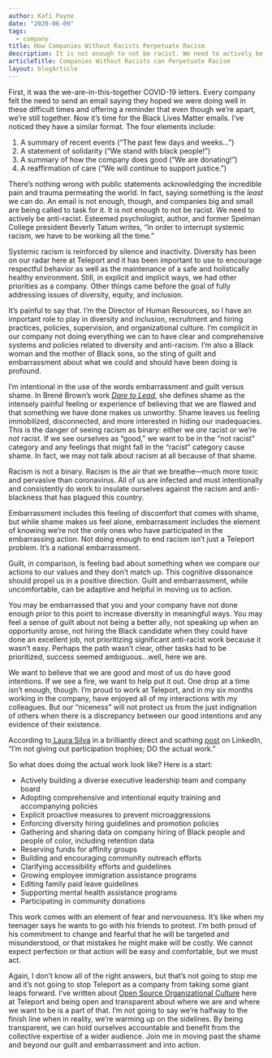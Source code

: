 ```yaml
---
author: Kafi Payne
date: "2020-06-09"
tags:
  - company
title: How Companies Without Racists Perpetuate Racism
description: It is not enough to not be racist. We need to actively be anti-racist. Teleport is committing to diversity -  Black Lives Matter.
articleTitle: Companies Without Racists can Perpetuate Racism
layout: blogArticle
---
```



First, it was the we-are-in-this-together COVID-19 letters. Every company felt the need to send an email saying they hoped we were doing well in these difficult times and offering a reminder that even though we’re apart, we’re still together. Now it’s time for the Black Lives Matter emails.  I’ve noticed they have a similar format. The four elements include:

1. A summary of recent events (“The past few days and  weeks...”)
2. A statement of solidarity (“We stand with black people!”)
3. A summary of how the company does good (“We are donating!”)
4. A reaffirmation of care (“We will continue to support justice.”)

There’s nothing wrong with public statements acknowledging the incredible pain and trauma permeating the world. In fact, saying something is the _least_ we can do. An email is not enough, though, and companies big and small are being called to task for it. It is not enough to not be racist. We need to actively be anti-racist. Esteemed psychologist, author, and former Spelman College president Beverly Tatum writes, “In order to interrupt systemic racism, we have to be working all the time.”

Systemic racism is reinforced by silence and inactivity.   Diversity has been on our radar here at Teleport and it has been important to use to encourage respectful behavior as well as the maintenance of  a safe and holistically healthy environment. Still,  in explicit and implicit ways, we had other priorities as a company. Other things came before the goal of fully addressing  issues of diversity, equity, and inclusion.

It’s painful to say that. I’m the Director of Human Resources, so I have an important  role to play in diversity and inclusion, recruitment and hiring practices, policies, supervision, and organizational culture. I’m complicit in our company not doing everything we can to have clear and comprehensive systems and policies related to diversity and anti-racism. I’m also a Black woman and the mother of Black sons, so the sting of guilt and embarrassment about what we could and should have been doing is profound.

I’m intentional in the use of the words embarrassment and guilt versus shame. In Brené Brown’s work _[Dare to Lead](https://daretolead.brenebrown.com/)_, she defines shame as the intensely painful feeling or experience of believing that we are flawed and that something we have done makes us unworthy. Shame leaves us feeling immobilized, disconnected, and more interested in hiding our inadequacies. This is the danger of seeing racism as binary: either we _are_ racist or we’re _not_ racist. If we see ourselves as “good,” we want to be in the “not racist” category and any feelings that might fall in the “racist” category cause shame. In fact, we may not talk about racism at all because of that shame.

Racism is not a binary. Racism is the air that we breathe—much more toxic and pervasive than coronavirus. All of us are infected and must intentionally and consistently do work to insulate ourselves against the racism and anti-blackness that has plagued this country.

Embarrassment includes this feeling of discomfort that comes with shame, but while shame makes us feel alone, embarrassment includes the element of knowing we’re not the only ones who have participated in the embarrassing action. Not doing enough to end racism isn’t just a Teleport problem. It’s a national embarrassment.

Guilt, in comparison, is feeling bad about something when we compare our actions to our values and they don’t match up. This cognitive dissonance should propel us in a positive direction. Guilt and embarrassment, while uncomfortable, can be adaptive and helpful in moving us to action.

You may be embarrassed that you and your company have not done enough prior to this point to increase diversity in meaningful ways. You may feel a sense of guilt about not being a better ally, not speaking up when an opportunity arose, not hiring the Black candidate when they could have done an excellent job, not prioritizing significant anti-racist work because it wasn’t easy. Perhaps the path wasn’t clear, other tasks had to be prioritized, success seemed ambiguous...well, here we are.

<BlogImage src="./assets/how-companies-without-racists-perpetuate-racism-1.png" width="100%" alt="Perpetuate Racism"/>

We want to believe that we are good and most of us do have good intentions. If we see a fire, we want to help put it out. One drop at a time isn’t enough, though. I’m proud to work at Teleport, and in my six months working in the company, have enjoyed all of my interactions with my colleagues. But our “niceness” will not protect us from the just indignation of others when there is a discrepancy between our good intentions and any evidence of their existence.

According to[ Laura Silva](https://www.linkedin.com/in/laurasilvah/) in a brilliantly direct and scathing [post](https://www.linkedin.com/posts/laurasilvah_blacklivesmatter-showthereceipts-activity-6673797448596619264-Lyhu) on LinkedIn, “I’m not giving out participation trophies; DO the actual work.”

So what does doing the actual work look like? Here is a start:


*   Actively building a diverse executive leadership team and company board
*   Adopting comprehensive and intentional equity training and accompanying policies
*   Explicit proactive measures to prevent microaggressions
*   Enforcing diversity hiring guidelines and promotion policies
*   Gathering and sharing data on company hiring of Black people and people of color, including retention data
*   Reserving funds for affinity groups
*   Building and encouraging community outreach efforts
*   Clarifying accessibility efforts and guidelines
*   Growing employee immigration assistance programs
*   Editing family paid leave guidelines
*   Supporting mental health assistance programs
*   Participating in community donations

<EmailSubscribeViolet />

This work comes with an element of fear and nervousness. It’s like when my teenager says he wants to go with his friends to protest. I’m both proud of his commitment to change and fearful that he will be targeted and misunderstood, or that mistakes he might make will be costly. We cannot expect perfection or that action will be easy and comfortable, but we must act.

Again, I don’t know all of the right answers, but that’s not going to stop me and it’s not going to stop Teleport as a company from taking some giant leaps forward. I’ve written about [Open Source Organizational Culture](/open-source-hr/) here at Teleport and being open and transparent about where we are and where we want to be is a part of that. I’m not going to say we’re halfway to the finish line when in reality, we’re warming up on the sidelines. By being transparent, we can hold ourselves accountable and benefit from the collective expertise of a wider audience. Join me in moving past the shame and beyond our guilt and embarrassment and into action.
